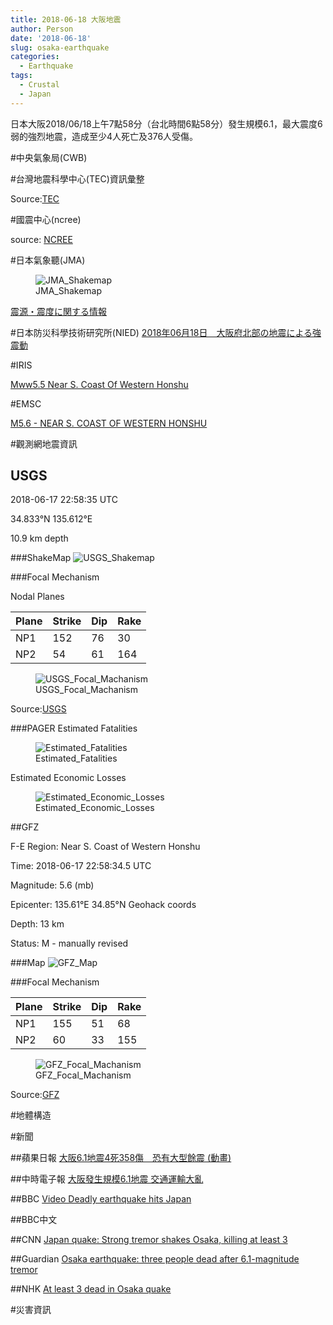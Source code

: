 ```yaml
---
title: 2018-06-18 大阪地震
author: Person
date: '2018-06-18'
slug: osaka-earthquake
categories:
  - Earthquake
tags:
  - Crustal
  - Japan
---
```

日本大阪2018/06/18上午7點58分（台北時間6點58分）發生規模6.1，最大震度6弱的強烈地震，造成至少4人死亡及376人受傷。

#中央氣象局(CWB)

[]()


#台灣地震科學中心(TEC)資訊彙整

[]()


Source:[TEC](http://tec.earth.sinica.edu.tw/new_web/index.php)


#國震中心(ncree)

[]()

source: [NCREE](http://www.ncree.org/)

#日本氣象聽(JMA)

![JMA_Shakemap](images/20180618/20180617230226393-18075838.png)

[震源・震度に関する情報](http://www.jma.go.jp/jp/quake/20180617230226393-18075838.html)

#日本防災科學技術研究所(NIED)
[2018年06月18日　大阪府北部の地震による強震動](http://www.seis.bosai.go.jp/seis-portal/post/2018%E5%B9%B406%E6%9C%8818%E6%97%A5%E3%80%80%E5%A4%A7%E9%98%AA%E5%BA%9C%E5%8C%97%E9%83%A8%E3%81%AE%E5%9C%B0%E9%9C%87%E3%81%AB%E3%82%88%E3%82%8B%E5%BC%B7%E9%9C%87%E5%8B%95)

#IRIS

[Mww5.5 Near S. Coast Of Western Honshu](http://ds.iris.edu/ds/nodes/dmc/tools/event/10885198)

#EMSC

[M5.6 - NEAR S. COAST OF WESTERN HONSHU](https://www.emsc-csem.org/Earthquake/earthquake.php?id=677860)


#觀測網地震資訊

## USGS
2018-06-17 22:58:35 UTC 

34.833°N   135.612°E 

10.9 km depth

###ShakeMap
![USGS_Shakemap](images/20180618/us1000eu1c_intensity.jpg)

###Focal Mechanism

Nodal Planes

| Plane | Strike | Dip  | Rake |
| ----- | ------ | ---- | ---- |
| NP1   | 152    |  76  | 30   |
| NP2   | 54     |  61  | 164  |

![USGS_Focal_Machanism](images/20180618/us1000eu1c_moment-tensor.png)

Source:[USGS](https://earthquake.usgs.gov/earthquakes/eventpage/us1000eu1c#executive)

###PAGER
Estimated Fatalities

![Estimated_Fatalities](images/20180618/us1000eu1c_alertfatal_small.png)

Estimated Economic Losses

![Estimated_Economic_Losses](images/20180618/us1000eu1c_alertecon_small.png)


##GFZ

F-E Region:	Near S. Coast of Western Honshu	

Time:	2018-06-17 22:58:34.5 UTC

Magnitude:	5.6 (mb)

Epicenter:	135.61°E  34.85°N  Geohack coords

Depth:	13 km

Status:	M - manually revised

###Map
![GFZ_Map](images/20180618/gfz2018luwm.jpg)

###Focal Mechanism

| Plane | Strike | Dip  | Rake |
| ----- | ------ | ---- | ---- |
| NP1   | 155    |  51  | 68   |
| NP2   | 60     |  33  | 155  |


![GFZ_Focal_Machanism](images/20180618/gfz2018luwm_bb.png)

Source:[GFZ](http://geofon.gfz-potsdam.de/eqinfo/event.php?id=gfz2018luwm)

#地體構造



#新聞

##蘋果日報
[大阪6.1地震4死358傷　恐有大型餘震 (動畫)](https://tw.appledaily.com/new/realtime/20180618/1375254/)

##中時電子報
[大阪發生規模6.1地震 交通運輸大亂](http://www.chinatimes.com/realtimenews/20180618000954-260415)

##BBC
[
Video
Deadly earthquake hits Japan](https://www.bbc.com/news/av/world-asia-44516932/deadly-earthquake-hits-japan)

##BBC中文
[]()

##CNN
[Japan quake: Strong tremor shakes Osaka, killing at least 3](http://cnnphilippines.com/world/2018/06/18/Earthquake-Japan-Guatemala.html)

##Guardian
[Osaka earthquake: three people dead after 6.1-magnitude tremor](https://www.theguardian.com/world/2018/jun/18/osaka-earthquake-japan-61-magnitude-tremor)

##NHK
[At least 3 dead in Osaka quake](https://www3.nhk.or.jp/nhkworld/en/news/20180618_20/)


#災害資訊



